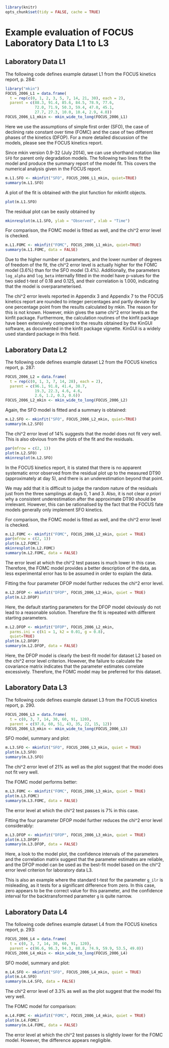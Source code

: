 <!--
%\VignetteEngine{knitr::knitr}
%\VignetteIndexEntry{Example evaluation of FOCUS Laboratory Data L1 to L3}
-->

```{r, include = FALSE}
library(knitr)
opts_chunk$set(tidy = FALSE, cache = TRUE)
```

# Example evaluation of FOCUS Laboratory Data L1 to L3

## Laboratory Data L1

The following code defines example dataset L1 from the FOCUS kinetics
report, p. 284:

```{r}
library("mkin")
FOCUS_2006_L1 = data.frame(
  t = rep(c(0, 1, 2, 3, 5, 7, 14, 21, 30), each = 2),
  parent = c(88.3, 91.4, 85.6, 84.5, 78.9, 77.6, 
             72.0, 71.9, 50.3, 59.4, 47.0, 45.1,
             27.7, 27.3, 10.0, 10.4, 2.9, 4.0))
FOCUS_2006_L1_mkin <- mkin_wide_to_long(FOCUS_2006_L1)
```

Here we use the assumptions of simple first order (SFO), the case of declining
rate constant over time (FOMC) and the case of two different phases of the
kinetics (DFOP). For a more detailed discussion of the models, please see the
FOCUS kinetics report.

Since mkin version 0.9-32 (July 2014), we can use shorthand notation like `SFO`
for parent only degradation models. The following two lines fit the model and
produce the summary report of the model fit. This covers the numerical analysis
given in the FOCUS report. 

```{r}
m.L1.SFO <- mkinfit("SFO", FOCUS_2006_L1_mkin, quiet=TRUE)
summary(m.L1.SFO)
```

A plot of the fit is obtained with the plot function for mkinfit objects.

```{r fig.width=7, fig.height = 5}
plot(m.L1.SFO)
```
The residual plot can be easily obtained by

```{r fig.width=7, fig.height = 5}
mkinresplot(m.L1.SFO, ylab = "Observed", xlab = "Time")
```

For comparison, the FOMC model is fitted as well, and the chi^2 error level
is checked.

```{r}
m.L1.FOMC <- mkinfit("FOMC", FOCUS_2006_L1_mkin, quiet=TRUE)
summary(m.L1.FOMC, data = FALSE)
```

Due to the higher number of parameters, and the lower number of degrees of
freedom of the fit, the chi^2 error level is actually higher for the FOMC
model (3.6%) than for the SFO model (3.4%). Additionally, the parameters
`log_alpha` and `log_beta` internally fitted in the model have p-values for the two
sided t-test of 0.18 and 0.125, and their correlation is 1.000, indicating that
the model is overparameterised. 

The chi^2 error levels reported in Appendix 3 and Appendix 7 to the FOCUS
kinetics report are rounded to integer percentages and partly deviate by one
percentage point from the results calculated by mkin. The reason for
this is not known. However, mkin gives the same chi^2 error levels
as the kinfit package.  Furthermore, the calculation routines of the kinfit
package have been extensively compared to the results obtained by the KinGUI
software, as documented in the kinfit package vignette. KinGUI is a widely used
standard package in this field. 

## Laboratory Data L2

The following code defines example dataset L2 from the FOCUS kinetics
report, p. 287:

```{r}
FOCUS_2006_L2 = data.frame(
  t = rep(c(0, 1, 3, 7, 14, 28), each = 2),
  parent = c(96.1, 91.8, 41.4, 38.7,
             19.3, 22.3, 4.6, 4.6,
             2.6, 1.2, 0.3, 0.6))
FOCUS_2006_L2_mkin <- mkin_wide_to_long(FOCUS_2006_L2)
```

Again, the SFO model is fitted and a summary is obtained:

```{r}
m.L2.SFO <- mkinfit("SFO", FOCUS_2006_L2_mkin, quiet=TRUE)
summary(m.L2.SFO)
```

The chi^2 error level of 14% suggests that the model does not fit very well.
This is also obvious from the plots of the fit and the residuals.

```{r fig.height = 8}
par(mfrow = c(2, 1))
plot(m.L2.SFO)
mkinresplot(m.L2.SFO)
```

In the FOCUS kinetics report, it is stated that there is no apparent systematic
error observed from the residual plot up to the measured DT90 (approximately at
day 5), and there is an underestimation beyond that point.

We may add that it is difficult to judge the random nature of the residuals just 
from the three samplings at days 0, 1 and 3. Also, it is not clear _a
priori_ why a consistent underestimation after the approximate DT90 should be
irrelevant. However, this can be rationalised by the fact that the FOCUS fate
models generally only implement SFO kinetics.

For comparison, the FOMC model is fitted as well, and the chi^2 error level
is checked.

```{r fig.height = 8}
m.L2.FOMC <- mkinfit("FOMC", FOCUS_2006_L2_mkin, quiet = TRUE)
par(mfrow = c(2, 1))
plot(m.L2.FOMC)
mkinresplot(m.L2.FOMC)
summary(m.L2.FOMC, data = FALSE)
```

The error level at which the chi^2 test passes is much lower in this case.
Therefore, the FOMC model provides a better description of the data, as less
experimental error has to be assumed in order to explain the data.

Fitting the four parameter DFOP model further reduces the chi^2 error level. 

```{r fig.height = 5}
m.L2.DFOP <- mkinfit("DFOP", FOCUS_2006_L2_mkin, quiet = TRUE)
plot(m.L2.DFOP)
```

Here, the default starting parameters for the DFOP model obviously do not lead
to a reasonable solution. Therefore the fit is repeated with different starting
parameters.

```{r fig.height = 5}
m.L2.DFOP <- mkinfit("DFOP", FOCUS_2006_L2_mkin, 
  parms.ini = c(k1 = 1, k2 = 0.01, g = 0.8),
  quiet=TRUE)
plot(m.L2.DFOP)
summary(m.L2.DFOP, data = FALSE)
```

Here, the DFOP model is clearly the best-fit model for dataset L2 based on the 
chi^2 error level criterion. However, the failure to calculate the covariance
matrix indicates that the parameter estimates correlate excessively. Therefore,
the FOMC model may be preferred for this dataset.

## Laboratory Data L3

The following code defines example dataset L3 from the FOCUS kinetics report,
p. 290.

```{r}
FOCUS_2006_L3 = data.frame(
  t = c(0, 3, 7, 14, 30, 60, 91, 120),
  parent = c(97.8, 60, 51, 43, 35, 22, 15, 12))
FOCUS_2006_L3_mkin <- mkin_wide_to_long(FOCUS_2006_L3)
```

SFO model, summary and plot:

```{r fig.height = 5}
m.L3.SFO <- mkinfit("SFO", FOCUS_2006_L3_mkin, quiet = TRUE)
plot(m.L3.SFO)
summary(m.L3.SFO)
```

The chi^2 error level of 21% as well as the plot suggest that the model
does not fit very well. 

The FOMC model performs better:

```{r fig.height = 5}
m.L3.FOMC <- mkinfit("FOMC", FOCUS_2006_L3_mkin, quiet = TRUE)
plot(m.L3.FOMC)
summary(m.L3.FOMC, data = FALSE)
```

The error level at which the chi^2 test passes is 7% in this case.

Fitting the four parameter DFOP model further reduces the chi^2 error level
considerably:

```{r fig.height = 5}
m.L3.DFOP <- mkinfit("DFOP", FOCUS_2006_L3_mkin, quiet = TRUE)
plot(m.L3.DFOP)
summary(m.L3.DFOP, data = FALSE)
```

Here, a look to the model plot, the confidence intervals of the parameters 
and the correlation matrix suggest that the parameter estimates are reliable, and
the DFOP model can be used as the best-fit model based on the chi^2 error
level criterion for laboratory data L3.

This is also an example where the standard t-test for the parameter `g_ilr` is
misleading, as it tests for a significant difference from zero. In this case, 
zero appears to be the correct value for this parameter, and the confidence 
interval for the backtransformed parameter `g` is quite narrow.

## Laboratory Data L4

The following code defines example dataset L4 from the FOCUS kinetics
report, p. 293:

```{r}
FOCUS_2006_L4 = data.frame(
  t = c(0, 3, 7, 14, 30, 60, 91, 120),
  parent = c(96.6, 96.3, 94.3, 88.8, 74.9, 59.9, 53.5, 49.0))
FOCUS_2006_L4_mkin <- mkin_wide_to_long(FOCUS_2006_L4)
```

SFO model, summary and plot:

```{r fig.height = 5}
m.L4.SFO <- mkinfit("SFO", FOCUS_2006_L4_mkin, quiet = TRUE)
plot(m.L4.SFO)
summary(m.L4.SFO, data = FALSE)
```

The chi^2 error level of 3.3% as well as the plot suggest that the model
fits very well. 

The FOMC model for comparison:

```{r fig.height = 5}
m.L4.FOMC <- mkinfit("FOMC", FOCUS_2006_L4_mkin, quiet = TRUE)
plot(m.L4.FOMC)
summary(m.L4.FOMC, data = FALSE)
```

The error level at which the chi^2 test passes is slightly lower for the FOMC 
model. However, the difference appears negligible.
